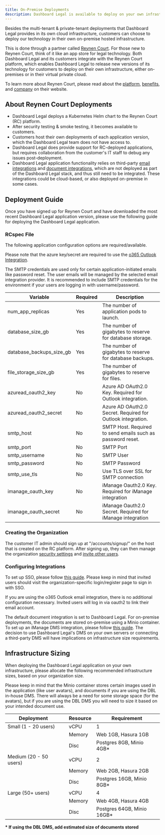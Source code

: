 ```yaml
---
title: On-Premise Deployments
description: Dashboard Legal is available to deploy on your own infrastructure via the Reynen Court Platform.
---
```


Besides the multi-tenant & private-tenant deployments that Dashboard Legal provides in its own cloud infrastructure, customers can choose to deploy our technology in their own on-premise hosted infrastructure.

This is done through a partner called [Reynen Court](https://reynencourt.com). For those new to Reynen Court, think of it like an app store for legal technology. Both Dashboard Legal and its customers integrate with the Reynen Court platform, which enables Dashboard Legal to release new versions of its technology for customers to deploy on their own infrastructure, either on-premises or in their virtual private cloud.

To learn more about Reynen Court, please read about the [platform](https://reynencourt.com/platform), [benefits](https://reynencourt.com/benefits), and [company](https://reynencourt.com/about) on their website.


## About Reynen Court Deployments
- Dashboard Legal deploys a Kubernetes Helm chart to the Reynen Court (RC) platform.
- After security testing & smoke testing, it becomes available to customers.
- Customers host their own deployments of each application version, which the Dashboard Legal team does not have access to.
- Dashboard Legal does provide support for RC-deployed applications, but requires collaboration from the customer's IT staff to debug any issues post-deployment.
- Dashboard Legal application functionality relies on third-party [email integrations](../email/intro/#currently-supported-integrations) and [document integrations](../documents/intro/#currently-supported-integrations), which are not deployed as part of the Dashboard Legal stack, and thus still need to be integrated. These integrations could be cloud-based, or also deployed on-premise in some cases.


## Deployment Guide

Once you have signed up for Reynen Court and have downloaded the most recent Dashboard Legal application version, please use the following guide for deploying the Dashboard Legal application.

### RCspec File
The following application configuration options are required/available.

Please note that the azure key/secret are required to use the [o365 Outlook Integration](../email/intro/#currently-supported-integrations).

The SMTP credentials are used only for certain application-initiated emails like password reset. The user emails will be managed by the selected email integration provider. It is recommended to include SMTP credentials for the environment if your users are logging in with username/password.

| Variable      | Required | Description |
| ------------- | -------- | ------------|
| num_app_replicas | Yes | The number of application pods to launch. |
| database_size_gb | Yes | The number of gigabytes to reserve for database storage. |
| database_backups_size_gb | Yes | The number of gigabytes to reserve for database backups. |
| file_storage_size_gb | Yes | The number of gigabytes to reserve for files. |
| azuread_oauth2_key | No | Azure AD OAuth2.0 Key. Required for Outlook integration. |
| azuread_oauth2_secret | No | Azure AD OAuth2.0 Secret. Required for Outlook integration. |
| smtp_host | No | SMTP Host. Required to send emails such as password reset. |
| smtp_port | No | SMTP Port |
| smtp_username | No | SMTP User |
| smtp_password | No | SMTP Password |
| smtp_use_tls | No | Use TLS over SSL for SMTP connection |
| imanage_oauth_key | No | iManage Oauth2.0 Key. Required for iManage integration |
| imanage_oauth_secret | No | iManage Oauth2.0 Secret. Required for iManage integration |


### Creating the Organization
The customer IT admin should sign up at "/accounts/signup/" on the host that is created on the RC platform. After signing up, they can then manage the organization [security settings](./security-settings) and [invite other users](./managing-users).

### Configuring Integrations
To set up SSO, please follow [this guide](./security-settings/#single-sign-on). Please keep in mind that invited users should visit the organization-specific login/register page to sign in with SSO.

If you are using the o365 Outlook email integration, there is no additional configuration necessary. Invited users will log in via oauth2 to link their email account.

The default document integration is set to Dashboard Legal. For on-premise deployments, the documents are stored on-premise using a Minio container. To set up an iManage DMS integration, please follow [this guide](../documents/imanage). The decision to use Dashboard Legal's DMS on your own servers or connecting a third-party DMS will have implications on infrastructure size requirements.


## Infrastructure Sizing 

When deploying the Dashboard Legal application on your own infrastructure, please allocate the following recommended infrastructure sizes, based on your organization size.

Please keep in mind that the Minio container stores certain images used in the application (like user avatars), and documents if you are using the DBL in-house DMS. There will always be a need for some storage space (for the avatars), but if you are using the DBL DMS you will need to size it based on your intended document use.


| Deployment    |   | Resource | Requirement |
| ----------    | - | -------- | ----------- |
| Small (1 - 20 users)     |   | vCPU   | 1                           |
|                          |   | Memory | Web 1GB, Hasura 1GB         |
|                          |   | Disc   | Postgres 8GB, Minio 4GB\*   |
| Medium (20 - 50 users)   |   | vCPU   | 2                           |
|                          |   | Memory | Web 2GB, Hasura 2GB         |
|                          |   | Disc   | Postgres 16GB, Minio 8GB\*  |
| Large (50+ users)        |   | vCPU   | 4                           |
|                          |   | Memory | Web 4GB, Hasura 4GB         |
|                          |   | Disc   | Postgres 64GB, Minio 16GB\* |


**\* If using the DBL DMS, add estimated size of documents stored**


